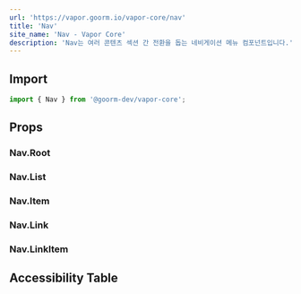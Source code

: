 ```yaml
---
url: 'https://vapor.goorm.io/vapor-core/nav'
title: 'Nav'
site_name: 'Nav - Vapor Core'
description: 'Nav는 여러 콘텐츠 섹션 간 전환을 돕는 네비게이션 메뉴 컴포넌트입니다.'
---
```


## Import

```js
import { Nav } from '@goorm-dev/vapor-core';
```

## Props

### Nav.Root

<PropsTable file="nav" section="props" />

### Nav.List

<PropsTable file="nav" section="listProps" />

### Nav.Item

<PropsTable file="nav" section="itemProps" />

### Nav.Link

<PropsTable file="nav" section="linkProps" />

### Nav.LinkItem

<PropsTable file="nav" section="linkItemProps" />

## Accessibility Table
